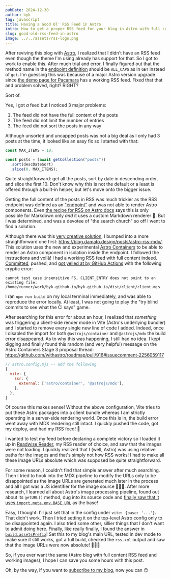 ```yaml
---
pubDate: 2024-12-30
author: byk
tag: javascript
title: Having a Good Ol' RSS Feed in Astro
intro: How to get a proper RSS feed for your blog in Astro with full content and images.
slug: good-old-rss-feed-in-astro
image: ../../assets/rss-logo.png
---
```


After reviving this blog with [Astro](https://astro.build), I realized that I didn't have an RSS feed even though the theme I'm using already has support for that.
So I got to work to enable this. After much trial and error, I finally figured out that the method name in the
[endpoint definition](https://github.com/palmiak/pacamara-astro/blob/cbff90909afbf4fa08fdfd47c860d4c732b00330/src/pages/rss.xml.js#L5) should be `ALL_CAPS` as in `GET`
instead of `get`. I'm guessing this was because of a major Astro version upgrade since [the demo page for Pacamara](https://pacamara-astro-6y7xr.kinsta.page/) has a working RSS feed.
Fixed that that and problem solved, right? RIGHT?

Sort of.

Yes, I got _a_ feed but I noticed 3 major problems:

1. The feed did not have the full content of the posts
2. The feed did not limit the number of entries
3. The feed did not sort the posts in any way

Although unsorted and uncapped posts was not a big deal as I only had 3 posts at the time, it looked like an easy fix so I started with that:

```js
const MAX_ITEMS = 10;

const posts = (await getCollection("posts"))
  .sort(descDateSort)
  .slice(0, MAX_ITEMS);
```

Quite straightforward: get all the posts, sort by date in descending order, and slice the first 10. Don't know why this is not the default or a least is offered through a built-in helper, but let's move onto the bigger issue.

Getting the full content of the posts in RSS was much trickier as the RSS endpoint was defined as an ["endpoint"](https://docs.astro.build/en/guides/endpoints/#static-file-endpoints) and was not able to render Astro components.
Even [the recipe for RSS on Astro docs](https://docs.astro.build/en/recipes/rss/) says this is only possible for Markdown only _and_ it uses a custom Markdown renderer 🤯.
But I was determined, and was a devotee of "the search church" so off I went to find a solution.

Although there was this [very creative solution](https://scottwillsey.com/rss-pt2/), I bumped into a more straightforward one first: https://blog.damato.design/posts/astro-rss-mdx/.
This solution uses the new and experimental [Astro Containers](https://docs.astro.build/en/reference/container-reference/) to be able to render an Astro component in isolation inside the endpoint.
I followed the instructions and voilà! I had a working RSS feed with full content indeed. [Committed](https://github.com/BYK/byk.github.io/commit/0449bf42da53a98f72dbafe5e915fa6a4f530eba), pushed, and [got yelled at by GitHub Actions](https://github.com/BYK/byk.github.io/actions/runs/12537931496/job/34962544900) with the following cryptic error:

```shell
cannot test case insensitive FS, CLIENT_ENTRY does not point to an existing file: /home/runner/work/byk.github.io/byk.github.io/dist/client/client.mjs
```

I ran `npm run build` on my local terminal immediately, and was able to reproduce the error locally. At least, I was not going to play the "try blind commits to see what the CI says" game.

After searching for this error for about an hour, I realized that _something_ was triggering a client-side render mode in Vite (Astro's underlying bundler) and I started to remove every single new line of code I added.
Indeed, once I disabled the import for both `@astrojs/container` and `@astrojs/mdx` the build error disappeared. As to why this was happening, I still had no idea. I kept digging and finally found this random (and very helpful)
message on the Astro Containers Stage 3 proposal thread: https://github.com/withastro/roadmap/pull/916#issuecomment-2256059117

```js
// astro.config.mjs -- add the following
{
  vite: {
    ssr: {
      external: ['astro/container', '@astrojs/mdx'],
    },
  },
}
```

Of course this makes sense! Without the above configuration, Vite tries to put these Astro packages into a client bundle whereas I am strictly operating in a server-side rendering world. Once this is in, the build error went away with MDX rendering still intact.
I quickly pushed the code, got my deploy, and had my RSS feed! 🎉

I wanted to test my feed before declaring a complete victory so I loaded it up in [Readwise Reader](https://readwise.io/i/burak13), my RSS reader of choice, and saw that the images were not loading. I quickly realized that I (well, Astro) was using
relative paths for the images and that's simply not how RSS works! I had to make all these image URLs absolute which was supposed be quite straightforward.

For some reason, I couldn't find that simple answer after much searching.
Then I tried to hook into the MDX pipeline to modify the URLs only to be disappointed as the image URLs are generated much later in the process and all I got was a JS identifier for the image source 🤦🏻‍♂️.
After more research, I learned all about Astro's image processing pipeline, found out about its `getURL()` method, dug into its source code and
[finally saw that it uses `import.meta.env.BASE_URL`](https://github.com/withastro/astro/blob/ebe2aa95c7f4a6559cec8b82d155da34a57bdd53/packages/astro/src/assets/services/service.ts#L370) as the base!

Easy, I thought: I'll just set that in the config under `vite: {base: '...'}`. That didn't work. Then I tried setting it on the top-level Astro config only to be disappointed again. I also tried some other, sillier things that I don't want to admit doing here.
Finally, like really finally, I found the answer in [`build.assetsPrefix`](https://docs.astro.build/en/reference/configuration-reference/#buildassetsprefix)! Set this to my blog's main URL, tested in dev mode to make sure it still works, got a full build,
checked the `rss.xml` output and saw that the image URLs were now absolute! 🎉🎉🎉

So, if you ever want the same (Astro blog with full content RSS feed and working images), I hope I can save you some hours with this post.

Oh, by the way, if you want to [subscribe to my blog](/rss.xml), now you can 😏
